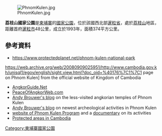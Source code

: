 [[Image:PhnomKulen.jpg|right]]

{{coord|13.6062|N|104.0957|E|region:KH|display=title}}

'''荔枝山國家公園'''是[[柬埔寨|柬埔寨]]的[[國家公園|國家公園]]，位於該國西北部[[暹粒省|暹粒省]]，處於[[荔枝山|荔枝山]]地區，距離首府[[暹粒市|暹粒市]]48公里，成立於1993年，面積374平方公里。

==參考資料==
* https://www.protectedplanet.net/phnom-kulen-national-park
https://web.archive.org/web/20080909025951/http://www.cambodia.gov.kh/unisql1/egov/english/sight.view.html?doc_oid=%40176%7C1%7C1 page on Phnom Kulen] from the official website of Kingdom of Cambodia
*[http://angkorguide.net/monuments/phnom_kulen.htm AngkorGuide.Net]
*[https://web.archive.org/web/20091230210019/http://www.peaceofangkorweb.com/PKulen.htm PeaceOfAngkorWeb.com]
*[http://www.andybrouwer.co.uk/phk.html Andy Brouwer's blog] on the less-visited angkorian temples of Phnom Kulen
*[https://web.archive.org/web/20100706084022/http://blog.andybrouwer.co.uk/2008_06_01_archive.html Andy Brouwer's blog] on newest archeological activities in Phnom Kulen
*[http://adfkulen.org website of Phnom Kulen Program] and a [https://web.archive.org/web/20101205205752/http://www.archaeologychannel.org/content/film/phnomkulen.htm documentary] on its activities
*[http://www.mekong-protected-areas.org/cambodia/pa-map.htm Protected areas in Cambodia]

{{Cambodia-geo-stub}}
[[Category:柬埔寨國家公園|Category:柬埔寨國家公園]]